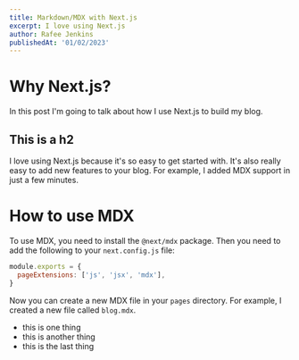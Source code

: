 ```yaml
---
title: Markdown/MDX with Next.js
excerpt: I love using Next.js
author: Rafee Jenkins
publishedAt: '01/02/2023'
---
```


# Why Next.js?

In this post I'm going to talk about how I use Next.js to build my blog.

## This is a h2

I love using Next.js because it's so easy to get started with. It's also really easy to add new features to your blog. For example, I added MDX support in just a few minutes.

# How to use MDX

To use MDX, you need to install the `@next/mdx` package. Then you need to add the following to your `next.config.js` file:

```js
module.exports = {
  pageExtensions: ['js', 'jsx', 'mdx'],
}
```

Now you can create a new MDX file in your `pages` directory. For example, I created a new file called `blog.mdx`.
- this is one thing
- this is another thing
- this is the last thing
